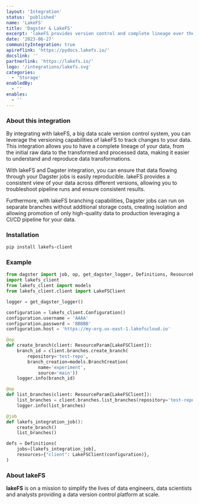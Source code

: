 ```yaml
---
layout: 'Integration'
status: 'published'
name: 'LakeFS'
title: 'Dagster & LakeFS'
excerpt: 'lakeFS provides version control and complete lineage over the data lake.'
date: '2023-06-27'
communityIntegration: true
apireflink: 'https://pydocs.lakefs.io/'
docslink: ''
partnerlink: 'https://lakefs.io/'
logo: '/integrations/lakefs.svg'
categories:
  - 'Storage'
enabledBy:
  - ''
enables:
  - ''
---
```


### About this integration

By integrating with lakeFS, a big data scale version control system, you can leverage the versioning capabilities of lakeFS to track changes to your data. This integration allows you to have a complete lineage of your data, from the initial raw data to the transformed and processed data, making it easier to understand and reproduce data transformations.

With lakeFS and Dagster integration, you can ensure that data flowing through your Dagster jobs is easily reproducible. lakeFS provides a consistent view of your data across different versions, allowing you to troubleshoot pipeline runs and ensure consistent results.

Furthermore, with lakeFS branching capabilities, Dagster jobs can run on separate branches without additional storage costs, creating isolation and allowing promotion of only high-quality data to production leveraging a CI/CD pipeline for your data.


### Installation

```bash
pip install lakefs-client
```

### Example

```python
from dagster import job, op, get_dagster_logger, Definitions, ResourceParam
import lakefs_client
from lakefs_client import models
from lakefs_client.client import LakeFSClient

logger = get_dagster_logger()

configuration = lakefs_client.Configuration()
configuration.username = 'AAAA'
configuration.password = 'BBBBB'
configuration.host = 'https://my-org.us-east-1.lakefscloud.io'

@op
def create_branch(client: ResourceParam[LakeFSClient]):
    branch_id = client.branches.create_branch(
        repository='test-repo',
        branch_creation=models.BranchCreation(
            name='experiment',
            source='main'))
    logger.info(branch_id)

@op
def list_branches(client: ResourceParam[LakeFSClient]):
    list_branches = client.branches.list_branches(repository='test-repo')
    logger.info(list_branches)

@job
def lakefs_integration_job():
    create_branch()
    list_branches()

defs = Definitions(
    jobs=[lakefs_integration_job],
    resources={"client": LakeFSClient(configuration)},
)
```

### About lakeFS

**lakeFS** is on a mission to simplify the lives of data engineers, data scientists and analysts providing a data version control platform at scale.
